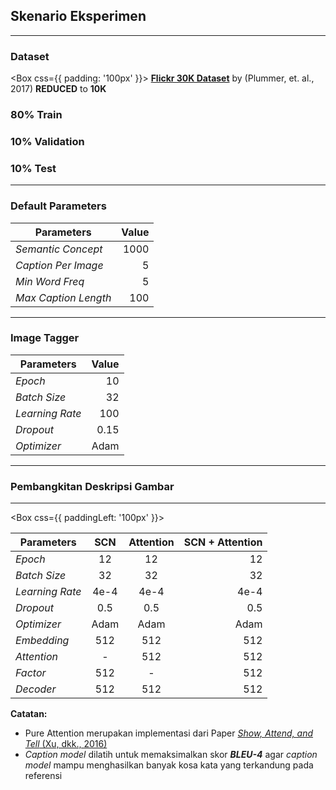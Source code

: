


<Head>
    <title>Semantic Compositional Networks | Ray Andrew | Experiment Scenario</title>
    <meta name="twitter:card" content="summary_large_image" />
    <meta name="twitter:site" content="@raydreee" />
    <meta name="twitter:title" content="Final Project - Indonesian Image Captioning" />
    <meta name="twitter:description" content="Indonesian Image Captioning using Semantic Compositional Networks" />
    <meta name="twitter:image" content="https://example.com/card.png" />
</Head>

## Skenario Eksperimen

---


### Dataset

<Box css={{ padding: '100px' }}>
<b><a href="http://bryanplummer.com/Flickr30kEntities/">Flickr 30K Dataset</a></b> by (Plummer, et. al., 2017) <b>REDUCED</b> to <b>10K</b>

<div>
    <h3>80% Train</h3>
    <h3>10% Validation</h3>
    <h3>10% Test</h3>
</div>
</Box>

---

### Default Parameters

<Layout>

| Parameters           | Value         |
|----------------------|--------------:|
| _Semantic Concept_   | 1000          |
| _Caption Per Image_  | 5             |
| _Min Word Freq_      | 5             |
| _Max Caption Length_ | 100           |

</Layout>

---

### Image Tagger

| Parameters           | Value         |
|----------------------|--------------:|
| _Epoch_              | 10            |
| _Batch Size_         | 32            |
| _Learning Rate_      | 100           |
| _Dropout_            | 0.15          |
| _Optimizer_          | Adam          |

---

### Pembangkitan Deskripsi Gambar

---


<Box css={{ paddingLeft: '100px' }}>

| Parameters           | SCN            | Attention         | SCN + Attention  |
|----------------------|:--------------:|:-----------------:|-----------------:|
| _Epoch_              | 12             | 12                | 12               |
| _Batch Size_         | 32             | 32                | 32               |
| _Learning Rate_      | 4e-4           | 4e-4              | 4e-4             |
| _Dropout_            | 0.5            | 0.5               | 0.5              |
| _Optimizer_          | Adam           | Adam              | Adam             |
| _Embedding_          | 512            | 512               | 512              |
| _Attention_          | -              | 512               | 512              |
| _Factor_             | 512            | -                 | 512              |
| _Decoder_            | 512            | 512               | 512              |

</Box>

<Layout>
<p>
    <b style={{ color: '#9a1750' }}>Catatan:</b>
    <ul style={{ textAlign: 'justify' }}>
        <li>Pure Attention merupakan implementasi dari Paper <a href='https://arxiv.org/abs/1502.03044'><i>Show, Attend, and Tell</i> (Xu, dkk., 2016)</a></li>
        <li><i>Caption model</i> dilatih untuk memaksimalkan skor <b><i>BLEU-4</i></b> agar <i>caption model</i> mampu menghasilkan banyak kosa kata yang terkandung pada referensi</li>
    </ul>
</p>
</Layout>

